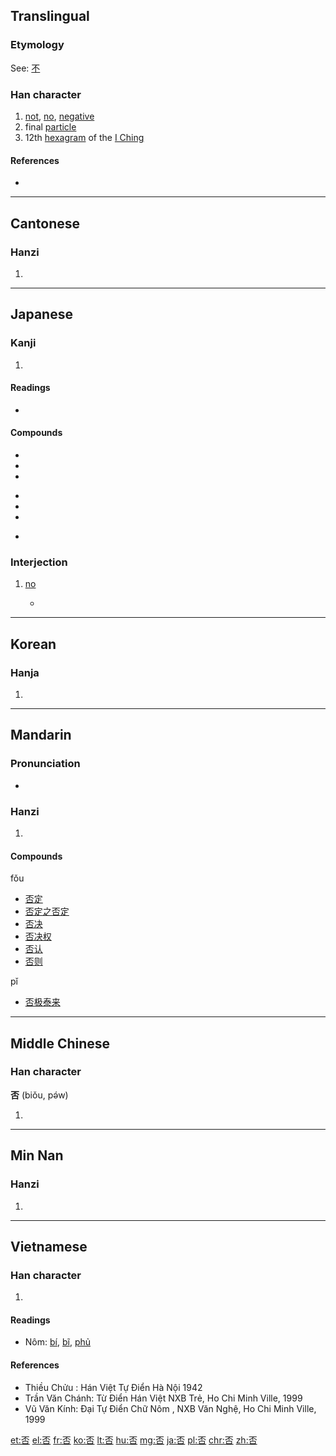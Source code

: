 {{also|咅}}
==Translingual==

===Etymology===
See: [[不]]

===Han character===
{{Han char|rn=30|rad=口|as=04|sn=7|four=1060<sub>9</sub>|canj=一火口 (MFR)|ids=⿱[[不]][[口]]}}

# [[not]], [[no]], [[negative]]
# final [[particle]]
# 12th [[hexagram]] of the [[I Ching]]

====References====
* {{Han ref|kx=0178.020|dkj=03340|dj=0395.110|hdz=10586.050|uh=5426|ud=21542|bh=A75F|bd=42847}}

----

==Cantonese==

===Hanzi===
{{yue-hanzi|jyut=[[fau2]], [[pei2]]|y=fau2, pei2}}

# {{defn|lang=yue|sort=口04}}

----

==Japanese==

===Kanji===
{{ja-kanji|grade=6|rs=口04}}

# {{defn|lang=ja|sort=口04}}

====Readings====
* {{ja-readings|goon=[[び]] (bi), [[ふ]] (fu)|kanon=[[ひ]] (hi), [[ふう]] (fū)|kun=[[いな]] (ina), [[いなむ]] (inamu), [[いや]] (iya), [[あらず]] (arazu)}}

====Compounds====
{{top3}}
* {{l|ja|sc=Jpan|否運|tr=ひうん, hiun}}
* {{l|ja|sc=Jpan|否決|tr=ひけつ, hiketsu}}
* {{l|ja|sc=Jpan|否塞|tr=ひそく, hisoku}}
{{mid3}}
* {{l|ja|sc=Jpan|否泰|tr=ひたい, hitai}}
* {{l|ja|sc=Jpan|否定|tr=ひてい, hitei}}
* {{l|ja|sc=Jpan|否認|tr=ひにん, hinin}}
{{mid3}}
* {{l|ja|sc=Jpan|否応|tr=いやおう, iyaō}}
{{bottom}}

===Interjection===
{{ja-pos|いな|interjection}}

# [[no]]
#* {{RQ:Obama enzetsu}}
#*: {{ja-usex|結局、行動するか'''否'''かはイスラエル人とパレスティナ人次第である。|けっきょく、 こうどう する か '''いな''' か は イスラエル-じん と パレスティナ-じん しだい で ある。|Now, ultimately, it is up to the Israelis and Palestinians to take action.}}

----

==Korean==

===Hanja===
{{ko-hanja|hangeul=[[부]], [[비]]|rv=bu, bi|mr=pu, pi}}

# {{defn|lang=ko|sort=口04}}

----

==Mandarin==

===Pronunciation===
* {{audio|Zh-fou.ogg|Audio|lang=cmn}}

===Hanzi===
{{cmn-hanzi|pin=[[fǒu]] ([[fou3]]), [[pǐ]] ([[pi3]])|wg=fou<sup>3</sup>, p'i<sup>3</sup>}}

# {{defn|lang=cmn|sort=口04}}

====Compounds====
;fǒu
* [[否定]]
* [[否定之否定]]
* [[否决]]
* [[否决权]]
* [[否认]]
* [[否则]]
;pǐ
* [[否极泰来]]

----

==Middle Chinese==

===Han character===
'''否''' (biǒu, pǝ́w)

# {{defn|ltc}}

----

==Min Nan==

===Hanzi===
{{nan-hanzi|poj=phí (phi<sup>2</sup>), hó· (hou<sup>2</sup>)}}

# {{defn|lang=nan|sort=口04}}

----

==Vietnamese==

===Han character===
{{vi-hantu|[[bĩ]], [[phủ]], [[phầu]]|rs=口04}}

# {{defn|lang=vi|sort=口04}}

====Readings====
* Nôm: [[bí]], [[bĩ]], [[phủ]]

====References====
* Thiều Chửu : Hán Việt Tự Điển  Hà Nội 1942
* Trần Văn Chánh: Từ Điển Hán Việt NXB Trẻ, Ho Chi Minh Ville, 1999
* Vũ Văn Kính: Đại Tự Điển Chữ Nôm , NXB Văn Nghệ, Ho Chi Minh Ville, 1999

[[et:否]]
[[el:否]]
[[fr:否]]
[[ko:否]]
[[lt:否]]
[[hu:否]]
[[mg:否]]
[[ja:否]]
[[pl:否]]
[[chr:否]]
[[zh:否]]